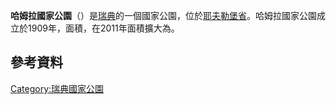 {{Infobox protected area
| name = 哈姆拉國家公園
| alt_name = Hamra nationalpark
| iucn_category = II
| photo = Hamra Nationalpark.jpg
| photo_width = 288
| photo_caption = 
| location = {{SWE}}[[耶夫勒堡省|耶夫勒堡省]]
| nearest_city = [[于斯达尔|于斯达尔]]
| coords = {{coord|61|46|N|14|45|E|region:SE_type:landmark|display=inline,title}}
| area = {{convert|13.83|km2|sqmi|abbr=}}<ref name="lst">{{cite web | title=Välkommen till Hamra nationalparks webbplats | url=http://www.lansstyrelsen.se/gavleborg/Sv/djur-och-natur/skyddad-natur/nationalparker/hamra/Pages/index.aspx | publisher=Gävleborg County | accessdate=2012-02-03 | archive-url=https://web.archive.org/web/20131031020538/http://www.lansstyrelsen.se/gavleborg/Sv/djur-och-natur/skyddad-natur/nationalparker/hamra/Pages/index.aspx | archive-date=2013-10-31 | dead-url=yes }}</ref>
| established = 1909年<ref name="lst" />
| visitation_num = 
| visitation_year = 
| governing_body = 
| website = 
}}

'''哈姆拉國家公園'''（{{lang-sv|Hamra nationalpark}}）是[[瑞典|瑞典]]的一個國家公園，位於[[耶夫勒堡省|耶夫勒堡省]]。哈姆拉國家公園成立於1909年，面積{{convert|28|ha|acres|abbr=}}，在2011年面積擴大為{{convert|1383|ha|acres|abbr=}}。
== 參考資料 ==
{{reflist}}
{{Commons category|Hamra National park}}
{{瑞典国家公园}}
[[Category:瑞典國家公園|Category:瑞典國家公園]]